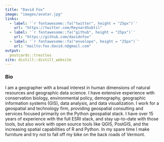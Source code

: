 ```yaml
---
title: "David Fox"
image: "images/avatar.jpg"
links:
  - label: '`r fontawesome::fa("twitter", height = "25px")`'
    url: "https://twitter.com/ReynardSubtil"
  - label: '`r fontawesome::fa("github", height = "25px")`'
    url: "https://github.com/davidnfox"
  - label: '`r fontawesome::fa("envelope", height = "25px")`'
    url: "mailto:fox.david.n@gmail.com"
output:
  postcards::trestles
site: distill::distill_website
---
```

### Bio
I am a geographer with a broad interest in human dimensions of natural resources and geographic data science. I have extensive experience with conservation biology, environmental policy, demography, geographic information systems (GIS), data analysis, and data visualization. I work for a geospatial and technology firm, providing geospatial consulting and services focused primarily on the Python geospatial stack. I have over 15 years of experience with the full ESRI stack, and stay up-to-date with those tools, but also work with open source tools like QGIS, PostGIS, and the increasing spatial capabilities of R and Python. In my spare time I make furniture and try not to fall off my bike on the back roads of Vermont.